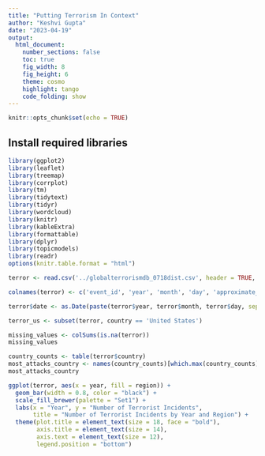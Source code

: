 ```yaml
---
title: "Putting Terrorism In Context"
author: "Keshvi Gupta"
date: "2023-04-19"
output:
  html_document:
    number_sections: false
    toc: true
    fig_width: 8
    fig_height: 6
    theme: cosmo
    highlight: tango
    code_folding: show
---
```


```r
knitr::opts_chunk$set(echo = TRUE)
```

## Install required libraries

```r
library(ggplot2)
library(leaflet)
library(treemap)
library(corrplot)
library(tm)
library(tidytext)
library(tidyr)
library(wordcloud)
library(knitr)
library(kableExtra)
library(formattable)
library(dplyr)
library(topicmodels)
library(readr)
options(knitr.table.format = "html")
```

```r
terror <- read.csv('../globalterrorismdb_0718dist.csv', header = TRUE, stringsAsFactors = FALSE, na.strings = c("", "Unknown"))
```


```r
colnames(terror) <- c('event_id', 'year', 'month', 'day', 'approximate_date', 'extended_incident', 'resolution', 'country_code', 'country', 'region_code', 'region', 'city', 'latitude', 'longitude', 'specific_location', 'target_type_code', 'target_type', 'target_subtype', 'target', 'target_nationality', 'target_description', 'perpetrator_group_name', 'perpetrator_group_subname', 'perpetrator_group_affiliation', 'perpetrator_individual', 'perpetrator_unknown', 'perpetrator_suicide', 'perpetrator_claimed', 'perpetrator_weapon_type_code', 'perpetrator_weapon_type', 'perpetrator_kills', 'perpetrator_kill_method', 'perpetrator_wounds', 'perpetrator_wound_method', 'perpetrator_captured', 'perpetrator_hostage', 'perpetrator_ransom', 'perpetrator_kidnapped', 'incident_summary', 'sources', 'notes')
```

```r
terror$date <- as.Date(paste(terror$year, terror$month, terror$day, sep = "-"), format = "%Y-%m-%d")
```

```r
terror_us <- subset(terror, country == 'United States')
```


```r
missing_values <- colSums(is.na(terror))
missing_values
```

```r
country_counts <- table(terror$country)
most_attacks_country <- names(country_counts)[which.max(country_counts)]
most_attacks_country
```

```r
ggplot(terror, aes(x = year, fill = region)) +
  geom_bar(width = 0.8, color = "black") +
  scale_fill_brewer(palette = "Set1") +
  labs(x = "Year", y = "Number of Terrorist Incidents", 
       title = "Number of Terrorist Incidents by Year and Region") +
  theme(plot.title = element_text(size = 18, face = "bold"), 
        axis.title = element_text(size = 14), 
        axis.text = element_text(size = 12),
        legend.position = "bottom")
```







